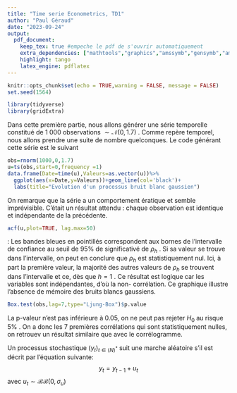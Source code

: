 ---
title: "Time serie Econometrics, TD1"
author: "Paul Géraud"
date: "2023-09-24"
output:
  pdf_document:
    keep_tex: true #empeche le pdf de s'ouvrir automatiquement
    extra_dependencies: ["mathtools","graphics","amssymb","gensymb","amsmath","inputenc","hyperref"]
    highlight: tango
    latex_engine: pdflatex
---

```{r setup, include=FALSE}
knitr::opts_chunk$set(echo = TRUE,warning = FALSE, message = FALSE)
set.seed(1564)
```
\newcommand{\cov}{\mathrm{Cov}}
\tableofcontents

\textbf{Liste des packages utilisés}

```{r}
library(tidyverse)
library(gridExtra)

```

\section{Exercice 1 : Etude de séries temporelles élémentaires}

\subsection{Partie 1-a : Etude de bruits blancs gaussiens}

Dans cette première partie, nous allons générer une série temporelle constitué de 1 000 observations \textbf{i.i.d} $\sim \mathcal{N}(0,1.7)$ . Comme repère temporel, nous allons prendre une suite de nombre quelconques. Le code générant cette série est le suivant

```{r, fig.dim=c(8,4)}
obs=rnorm(1000,0,1.7)
u=ts(obs,start=0,frequency =1)
data.frame(Date=time(u),Valeurs=as.vector(u))%>%
  ggplot(aes(x=Date,y=Valeurs))+geom_line(col='black')+
  labs(title="Evolution d'un processus bruit blanc gaussien")
```
On remarque que la série a un comportement ératique et semble imprévisible. C'était un résultat attendu : chaque observation est identique et indépendante de la précédente. 
\begin{itemize}
\item La fonction d'autocorrélation d'un processus $(Y_t)_{t \in \mathbb(N)^*}$ est décrit par la relation suivante : 
$$\forall h\in\mathbb(N),{\rho}_h =\frac{\cov (Y_t , Y_{t-h})}{\sigma_h.\sigma_{t-h}}$$
Elle décrit la corrélation du processus $(Y_t)$ entre l'instant $t$ et $t-h$ . Si sa valeur est proche de 1 ou -1, cela implique que  $(Y_t)$ est fortement positivement (resp. négativement) corrélé à  $(Y_{t-h})$. Si la valeur est proche de 0, cela implique l'absence de corrélation entre $(Y_t)$ et $(Y_{t-h})$. Par défintion, ${\rho}_0=1$ . On représente graphiquement la fonction d'autocorrélation avec un corrélogramme. Par soucis de lisibilité, on ne le représente que pour les 50 premières valeurs de $h$
\end{itemize}
```{r}
acf(u,plot=TRUE, lag.max=50)
```

\textit{Interprétation des résultats}: Les bandes bleues en pointillés correspondent aux bornes de l'intervalle de confiance au seuil de 95\% de significativé de ${\rho}_h$ . Si sa valeur se trouve dans l'intervalle, on peut en conclure que ${\rho}_h$ est statistiquement nul. Ici, à part la première valeur, la majorité des autres valeurs de ${\rho}_h$ se trouvent dans l'intervalle et ce, dès que $h=1$ . Ce résultat est logique car les variables sont indépendantes, d'où la non- corrélation. Ce graphique illustre l'absence de mémoire des bruits blancs gaussiens. 
\begin{itemize}
\item Une autre manière d'évaluer les premières autocorrélations est de réaliser le \textbf{test de Ljung-Box}. Ce test statistique permet de trancher entre les deux hypothèse:
\begin{itemize}
\item $H_0: \forall i \in [|1,m|], \rho_i=0$
\item $H_1:$ there is at least a $\rho_m$ that is not null
\end{itemize}
La statistique de test est 
$$Q(m)=n(n+2)\sum_{k=1}^m \frac{\mathaccent "705E{\rho_k}^2}{n-k}$$
Sous $H_0,Q(m)\sim\chi^2(m)$.
Pour maximiser la puissance du test, il est recommandé de choisir $m=ln(n)=ln(1000)\approx 7$
On réalise le test via les commandes intégrés de R:
\end{itemize}
```{r}
Box.test(obs,lag=7,type="Ljung-Box")$p.value
```
La p-valeur n'est pas inférieure à 0.05, on ne peut pas rejeter $H_0$ au risque 5\% . On a donc les 7 premières corrélations qui sont statistiquement nulles, on retrouev un résultat similaire que avec le corrélogramme.

\subsection{Partie 1-b : Etude d'une marche aléatoire}
Un processus stochastique $(y_t)_{t \in \mathbb(N)^*}$ suit une marche aléatoire s'il est décrit par l'équation suivante:
$$y_t=y_{t-1}+u_t$$ avec $u_t\sim\mathcal{B}\mathcal{B}(0,\sigma_{u})$
